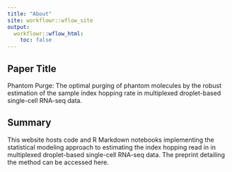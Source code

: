 ```yaml
---
title: "About"
site: workflowr::wflow_site
output:
  workflowr::wflow_html:
    toc: false
---
```


Paper Title
-------

Phantom Purge: The optimal purging of phantom molecules by the robust estimation of the sample index hopping rate in multiplexed droplet-based single-cell RNA-seq data.


Summary
-------

This website hosts code and R Markdown notebooks implementing the statistical modeling approach to estimating the index hopping read in in multiplexed droplet-based single-cell RNA-seq data. The preprint detailing the method can be accessed here.




